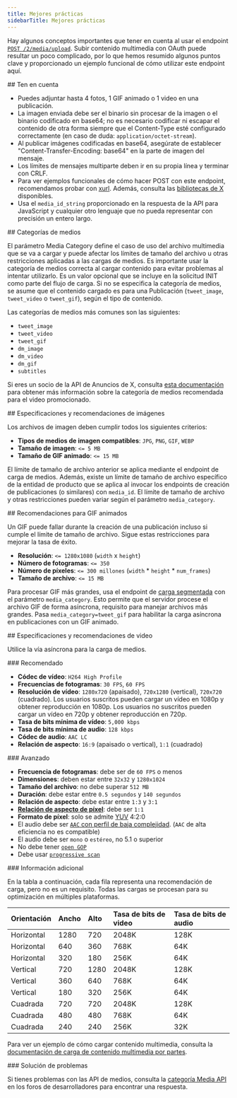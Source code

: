 ```yaml
---
title: Mejores prácticas
sidebarTitle: Mejores prácticas
---
```


Hay algunos conceptos importantes que tener en cuenta al usar el endpoint [`POST /2/media/upload`](/es/x-api/media/media-upload). Subir contenido multimedia con OAuth puede resultar un poco complicado, por lo que hemos resumido algunos puntos clave y proporcionado un ejemplo funcional de cómo utilizar este endpoint aquí.

<div id="keep-in-mind">
  ## Ten en cuenta
</div>

- Puedes adjuntar hasta 4 fotos, 1 GIF animado o 1 video en una publicación.
- La imagen enviada debe ser el binario sin procesar de la imagen o el binario codificado en base64; no es necesario codificar ni escapar el contenido de otra forma siempre que el Content-Type esté configurado correctamente (en caso de duda: `application/octet-stream`).
- Al publicar imágenes codificadas en base64, asegúrate de establecer "Content-Transfer-Encoding: base64" en la parte de imagen del mensaje.
- Los límites de mensajes multiparte deben ir en su propia línea y terminar con CRLF.
- Para ver ejemplos funcionales de cómo hacer POST con este endpoint, recomendamos probar con [xurl](https://github.com/xdevplatform/xurl). Además, consulta las [bibliotecas de X](/es/resources/tools-and-libraries) disponibles.
- Usa el `media_id_string` proporcionado en la respuesta de la API para JavaScript y cualquier otro lenguaje que no pueda representar con precisión un entero largo.

<div id="media-categories">
  ## Categorías de medios
</div>

El parámetro Media Category define el caso de uso del archivo multimedia que se va a cargar y puede afectar los límites de tamaño del archivo u otras restricciones aplicadas a las cargas de medios. Es importante usar la categoría de medios correcta al cargar contenido para evitar problemas al intentar utilizarlo. Es un valor opcional que se incluye en la solicitud INIT como parte del flujo de carga. Si no se especifica la categoría de medios, se asume que el contenido cargado es para una Publicación (`tweet_image`, `tweet_video` o `tweet_gif`), según el tipo de contenido.

Las categorías de medios más comunes son las siguientes:

- `tweet_image`
- `tweet_video`
- `tweet_gif`
- `dm_image`
- `dm_video`
- `dm_gif`
- `subtitles`

Si eres un socio de la API de Anuncios de X, consulta [esta documentación](/es/x-ads-api/creatives#promoted-video) para obtener más información sobre la categoría de medios recomendada para el video promocionado.

<div id="image-specifications-and-recommendations">
  ## Especificaciones y recomendaciones de imágenes
</div>

Los archivos de imagen deben cumplir todos los siguientes criterios:

- **Tipos de medios de imagen compatibles**: `JPG`, `PNG`, `GIF`, `WEBP`
- **Tamaño de imagen**: `<= 5 MB`
- **Tamaño de GIF animado**: `<= 15 MB`

El límite de tamaño de archivo anterior se aplica mediante el endpoint de carga de medios. Además, existe un límite de tamaño de archivo específico de la entidad de producto que se aplica al invocar los endpoints de creación de publicaciones (o similares) con `media_id`. El límite de tamaño de archivo y otras restricciones pueden variar según el parámetro `media_category`.

<div id="animated-gif-recommendations">
  ## Recomendaciones para GIF animados
</div>

Un GIF puede fallar durante la creación de una publicación incluso si cumple el límite de tamaño de archivo. Sigue estas restricciones para mejorar la tasa de éxito.

- **Resolución**: `<= 1280x1080` (`width` x `height`)
- **Número de fotogramas**: `<= 350`
- **Número de píxeles**: `<= 300 millones` (`width` \* `height` \* `num_frames`)
- **Tamaño de archivo**: `<= 15 MB`

Para procesar GIF más grandes, usa el endpoint de [carga segmentada](/es/x-api/media/quickstart/media-upload-chunked) con el parámetro `media_category`. Esto permite que el servidor procese el archivo GIF de forma asíncrona, requisito para manejar archivos más grandes. Pasa `media_category=tweet_gif` para habilitar la carga asíncrona en publicaciones con un GIF animado.

<div id="video-specifications-and-recommendations">
  ## Especificaciones y recomendaciones de video
</div>

Utilice la vía asíncrona para la carga de medios.

<div id="recommended">
  ### Recomendado
</div>

- **Códec de vídeo**: `H264 High Profile`
- **Frecuencias de fotogramas**: `30 FPS`, `60 FPS`
- **Resolución de vídeo**: `1280x720` (apaisado), `720x1280` (vertical), `720x720` (cuadrado). Los usuarios suscritos pueden cargar un vídeo en 1080p y obtener reproducción en 1080p. Los usuarios no suscritos pueden cargar un vídeo en 720p y obtener reproducción en 720p.
- **Tasa de bits mínima de vídeo**: `5,000 kbps`
- **Tasa de bits mínima de audio**: `128 kbps`
- **Códec de audio**: `AAC LC`
- **Relación de aspecto**: `16:9` (apaisado o vertical), `1:1` (cuadrado)

<div id="advanced">
  ### Avanzado
</div>

- **Frecuencia de fotogramas**: debe ser de `60 FPS` o menos
- **Dimensiones**: deben estar entre `32x32` y `1280x1024`
- **Tamaño del archivo**: no debe superar `512 MB`
- **Duración**: debe estar entre `0.5 segundos` y `140 segundos`
- **Relación de aspecto**: debe estar entre `1:3` y `3:1`
- **[Relación de aspecto de píxel](https://en.wikipedia.org/wiki/Pixel_aspect_ratio)**: debe ser `1:1`
- **Formato de píxel**: solo se admite [YUV](https://en.wikipedia.org/wiki/YUV) 4:2:0
- El audio debe ser [`AAC` con perfil de baja complejidad](https://en.wikipedia.org/wiki/Advanced_Audio_Coding#Modular_encoding). (`AAC` de alta eficiencia no es compatible)
- El audio debe ser `mono` o `estéreo`, no 5.1 o superior
- No debe tener [`open GOP`](https://en.wikipedia.org/wiki/Group_of_pictures)
- Debe usar [`progressive scan`](https://en.wikipedia.org/wiki/Progressive_scan)

<div id="additional-information">
  ### Información adicional
</div>

En la tabla a continuación, cada fila representa una recomendación de carga, pero no es un requisito. Todas las cargas se procesan para su optimización en múltiples plataformas.

| Orientación | Ancho | Alto | Tasa de bits de video | Tasa de bits de audio |
| :--- | :--- | :--- | :--- | :--- |
| Horizontal | 1280 | 720 | 2048K | 128K |
| Horizontal | 640 | 360 | 768K | 64K |
| Horizontal | 320 | 180 | 256K | 64K |
| Vertical | 720 | 1280 | 2048K | 128K |
| Vertical | 360 | 640 | 768K | 64K |
| Vertical | 180 | 320 | 256K | 64K |
| Cuadrada | 720 | 720 | 2048K | 128K |
| Cuadrada | 480 | 480 | 768K | 64K |
| Cuadrada | 240 | 240 | 256K | 32K |

Para ver un ejemplo de cómo cargar contenido multimedia, consulta la [documentación de carga de contenido multimedia por partes](/es/x-api/media/quickstart/media-upload-chunked).

<div id="troubleshooting">
  ### Solución de problemas
</div>

Si tienes problemas con las API de medios, consulta la [categoría Media API](https://devcommunity.x.com/c/x-api/media-apis) en los foros de desarrolladores para encontrar una respuesta.